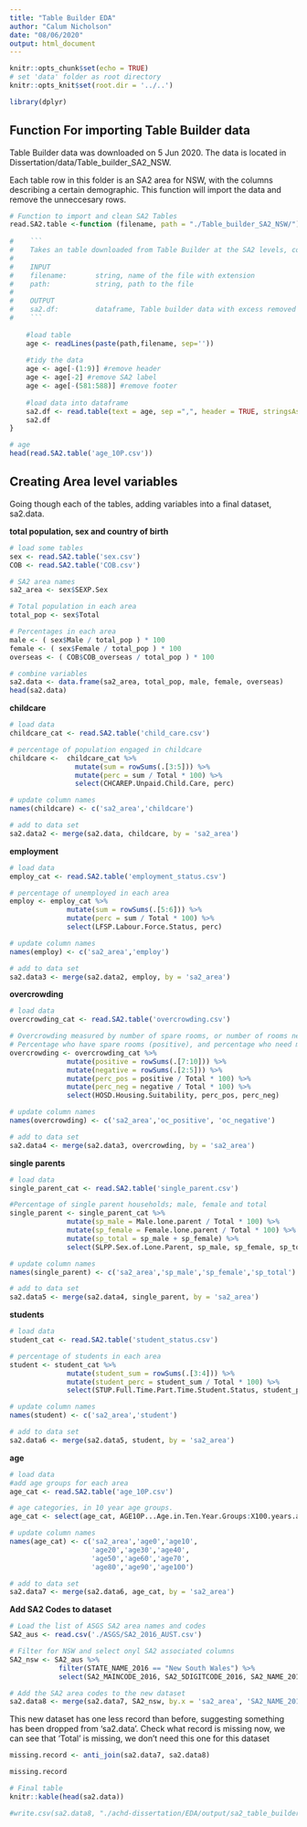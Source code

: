 ```yaml
---
title: "Table Builder EDA"
author: "Calum Nicholson"
date: "08/06/2020"
output: html_document
---
```


```r
knitr::opts_chunk$set(echo = TRUE)
# set 'data' folder as root directory
knitr::opts_knit$set(root.dir = '../..')

library(dplyr)
```

## Function For importing Table Builder data 

Table Builder data was downloaded on 5 Jun 2020. The data is located in Dissertation/data/Table_builder_SA2_NSW.

Each table row in this folder is an SA2 area for NSW, with the columns describing a certain demographic. This function will import the data and remove the unneccesary rows.

``` r
# Function to import and clean SA2 Tables
read.SA2.table <-function (filename, path = "./Table_builder_SA2_NSW/") {
  
#    ```
#    Takes an table downloaded from Table Builder at the SA2 levels, containing all NSW SA2 #    areas, and converts it to a dataframe
#    
#    INPUT
#    filename:       string, name of the file with extension
#    path:           string, path to the file
#    
#    OUTPUT
#    sa2.df:         dataframe, Table builder data with excess removed
#    ```
  
    #load table
    age <- readLines(paste(path,filename, sep=''))
    
    #tidy the data
    age <- age[-(1:9)] #remove header
    age <- age[-2] #remove SA2 label
    age <- age[-(581:588)] #remove footer
    
    #load data into dataframe
    sa2.df <- read.table(text = age, sep =",", header = TRUE, stringsAsFactors = FALSE)
    sa2.df
}

# age
head(read.SA2.table('age_10P.csv'))

```

## Creating Area level variables

Going though each of the tables, adding variables into a final dataset, sa2.data.

__total population, sex and country of birth__

``` r

# load some tables
sex <- read.SA2.table('sex.csv')
COB <- read.SA2.table('COB.csv')

# SA2 area names
sa2_area <- sex$SEXP.Sex

# Total population in each area
total_pop <- sex$Total

# Percentages in each area
male <- ( sex$Male / total_pop ) * 100
female <- ( sex$Female / total_pop ) * 100
overseas <- ( COB$COB_overseas / total_pop ) * 100

# combine variables
sa2.data <- data.frame(sa2_area, total_pop, male, female, overseas)
head(sa2.data)

```
__childcare__

``` r
# load data
childcare_cat <- read.SA2.table('child_care.csv')

# percentage of population engaged in childcare
childcare <-  childcare_cat %>%
                mutate(sum = rowSums(.[3:5])) %>%
                mutate(perc = sum / Total * 100) %>%
                select(CHCAREP.Unpaid.Child.Care, perc)

# update column names
names(childcare) <- c('sa2_area','childcare')

# add to data set
sa2.data2 <- merge(sa2.data, childcare, by = 'sa2_area')

``` 
__employment__

``` r
# load data
employ_cat <- read.SA2.table('employment_status.csv')

# percentage of unemployed in each area
employ <- employ_cat %>%
              mutate(sum = rowSums(.[5:6])) %>%
              mutate(perc = sum / Total * 100) %>%
              select(LFSP.Labour.Force.Status, perc)

# update column names
names(employ) <- c('sa2_area','employ')

# add to data set
sa2.data3 <- merge(sa2.data2, employ, by = 'sa2_area')

``` 
__overcrowding__
``` r
# load data
overcrowding_cat <- read.SA2.table('overcrowding.csv')

# Overcrowding measured by number of spare rooms, or number of rooms needed in household
# Percentage who have spare rooms (positive), and percentage who need more rooms (negative)
overcrowding <- overcrowding_cat %>%
              mutate(positive = rowSums(.[7:10])) %>%
              mutate(negative = rowSums(.[2:5])) %>%
              mutate(perc_pos = positive / Total * 100) %>%
              mutate(perc_neg = negative / Total * 100) %>%
              select(HOSD.Housing.Suitability, perc_pos, perc_neg)

# update column names
names(overcrowding) <- c('sa2_area','oc_positive', 'oc_negative')

# add to data set
sa2.data4 <- merge(sa2.data3, overcrowding, by = 'sa2_area')

```
__single parents__
``` r
# load data
single_parent_cat <- read.SA2.table('single_parent.csv')

#Percentage of single parent households; male, female and total
single_parent <- single_parent_cat %>%
              mutate(sp_male = Male.lone.parent / Total * 100) %>%
              mutate(sp_female = Female.lone.parent / Total * 100) %>%
              mutate(sp_total = sp_male + sp_female) %>%  
              select(SLPP.Sex.of.Lone.Parent, sp_male, sp_female, sp_total)

# update column names
names(single_parent) <- c('sa2_area','sp_male','sp_female','sp_total')

# add to data set
sa2.data5 <- merge(sa2.data4, single_parent, by = 'sa2_area')
```

__students__
``` r
# load data
student_cat <- read.SA2.table('student_status.csv')

# percentage of students in each area
student <- student_cat %>%
              mutate(student_sum = rowSums(.[3:4])) %>%
              mutate(student_perc = student_sum / Total * 100) %>% 
              select(STUP.Full.Time.Part.Time.Student.Status, student_perc)

# update column names
names(student) <- c('sa2_area','student')

# add to data set
sa2.data6 <- merge(sa2.data5, student, by = 'sa2_area')


```

__age__
``` r
# load data
#add age groups for each area
age_cat <- read.SA2.table('age_10P.csv')

# age categories, in 10 year age groups.
age_cat <- select(age_cat, AGE10P...Age.in.Ten.Year.Groups:X100.years.and.over)

# update column names
names(age_cat) <- c('sa2_area','age0','age10',
                    'age20','age30','age40',
                    'age50','age60','age70',
                    'age80','age90','age100')

# add to data set
sa2.data7 <- merge(sa2.data6, age_cat, by = 'sa2_area')

```

__Add SA2 Codes to dataset__


``` r
# Load the list of ASGS SA2 area names and codes
SA2_aus <- read.csv('./ASGS/SA2_2016_AUST.csv')

# Filter for NSW and select onyl SA2 associated columns
SA2_nsw <- SA2_aus %>%
            filter(STATE_NAME_2016 == "New South Wales") %>%
            select(SA2_MAINCODE_2016, SA2_5DIGITCODE_2016, SA2_NAME_2016)

# Add the SA2 area codes to the new dataset
sa2.data8 <- merge(sa2.data7, SA2_nsw, by.x = 'sa2_area', 'SA2_NAME_2016')

```

This new dataset has one less record than before, suggesting something has been dropped from 'sa2.data'. Check what record is missing now, we can see that 'Total' is missing, we don't need this one for this dataset


``` r
missing.record <- anti_join(sa2.data7, sa2.data8)

missing.record

```



``` r
# Final table
knitr::kable(head(sa2.data))

#write.csv(sa2.data8, "./achd-dissertation/EDA/output/sa2_table_builder.csv")

```








